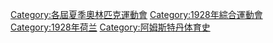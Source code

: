 {{catmore}}
{{Commonscat|1928 Summer Olympics}}

[[Category:各屆夏季奧林匹克運動會|Category:各屆夏季奧林匹克運動會]]
[[Category:1928年綜合運動會|Category:1928年綜合運動會]]
[[Category:1928年荷兰|Category:1928年荷兰]]
[[Category:阿姆斯特丹体育史|Category:阿姆斯特丹体育史]]